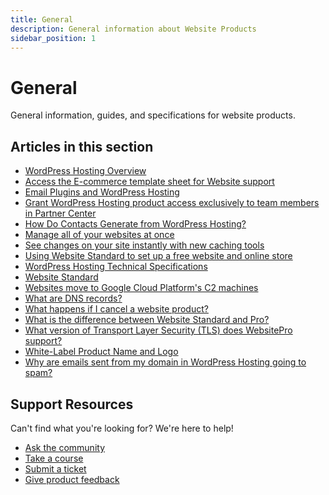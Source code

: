 ```yaml
---
title: General
description: General information about Website Products
sidebar_position: 1
---
```


# General

General information, guides, and specifications for website products.

## Articles in this section

- [WordPress Hosting Overview](/vendasta-products/website/general/wordpress-hosting-overview)
- [Access the E-commerce template sheet for Website support](/vendasta-products/website/general/access-ecommerce-template-sheet)
- [Email Plugins and WordPress Hosting](/vendasta-products/website/general/email-plugins-and-wordpress-hosting)
- [Grant WordPress Hosting product access exclusively to team members in Partner Center](/vendasta-products/website/general/grant-wordpress-hosting-access-team-members)
- [How Do Contacts Generate from WordPress Hosting?](/vendasta-products/website/general/how-do-contacts-generate-from-wordpress-hosting)
- [Manage all of your websites at once](/vendasta-products/website/general/manage-all-of-your-websites-at-once)
- [See changes on your site instantly with new caching tools](/vendasta-products/website/general/see-changes-on-your-site-instantly-with-new-caching-tools)
- [Using Website Standard to set up a free website and online store](/vendasta-products/website/general/using-website-standard-free-website-and-online-store)
- [WordPress Hosting Technical Specifications](/vendasta-products/website/general/wordpress-hosting-technical-specifications)
- [Website Standard](/vendasta-products/website/general/website-standard)
- [Websites move to Google Cloud Platform's C2 machines](/vendasta-products/website/general/websites-move-to-google-cloud-platform-c2-machines)
- [What are DNS records?](/vendasta-products/website/general/what-are-dns-records)
- [What happens if I cancel a website product?](/vendasta-products/website/general/what-happens-if-cancel-wordpress-product)
- [What is the difference between Website Standard and Pro?](/vendasta-products/website/general/what-is-the-difference-between-website-standard-and-pro)
- [What version of Transport Layer Security (TLS) does WebsitePro support?](/vendasta-products/website/general/what-version-of-transport-layer-security-tls-does-wordpress-hosting-support)
- [White-Label Product Name and Logo](/vendasta-products/website/general/white-label-product-name-and-logo)
- [Why are emails sent from my domain in WordPress Hosting going to spam?](/vendasta-products/website/general/emails-spam-domain-wordpress-hosting)

## Support Resources

Can't find what you're looking for? We're here to help!

- [Ask the community](https://www.facebook.com/groups/vendasta)
- [Take a course](https://academy.vendasta.com/)
- [Submit a ticket](/requests/new)
- [Give product feedback](https://roadmap.vendasta.com)